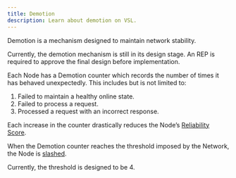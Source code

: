```yaml
---
title: Demotion
description: Learn about demotion on VSL.
---
```


Demotion is a mechanism designed to maintain network stability.

<Callout type="error">
  Currently, the demotion mechanism is still in its design stage. An REP is required to approve the final design before implementation.
</Callout>

Each Node has a Demotion counter which records the number of times it has behaved unexpectedly. This includes but is not limited to:

1. Failed to maintain a healthy online state.
2. Failed to process a request.
3. Processed a request with an incorrect response.

Each increase in the counter drastically reduces the Node’s [Reliability Score](./reliability-score).

When the Demotion counter reaches the threshold imposed by the Network, the Node is [slashed](./slashing).

<Callout>
  Currently, the threshold is designed to be 4.
</Callout>
